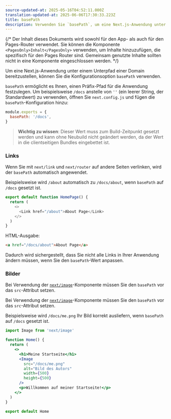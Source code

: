 ```yaml
---
source-updated-at: 2025-05-16T04:52:11.000Z
translation-updated-at: 2025-06-06T17:30:33.223Z
title: basePath
description: Verwenden Sie `basePath`, um eine Next.js-Anwendung unter einem Unterpfad einer Domain bereitzustellen.
---
```


{/* Der Inhalt dieses Dokuments wird sowohl für den App- als auch für den Pages-Router verwendet. Sie können die Komponente `<PagesOnly>Inhalt</PagesOnly>` verwenden, um Inhalte hinzuzufügen, die spezifisch für den Pages Router sind. Gemeinsam genutzte Inhalte sollten nicht in eine Komponente eingeschlossen werden. */}

Um eine Next.js-Anwendung unter einem Unterpfad einer Domain bereitzustellen, können Sie die Konfigurationsoption `basePath` verwenden.

`basePath` ermöglicht es Ihnen, einen Präfix-Pfad für die Anwendung festzulegen. Um beispielsweise `/docs` anstelle von `''` (ein leerer String, der Standardwert) zu verwenden, öffnen Sie `next.config.js` und fügen die `basePath`-Konfiguration hinzu:

```js filename="next.config.js"
module.exports = {
  basePath: '/docs',
}
```

> **Wichtig zu wissen**: Dieser Wert muss zum Build-Zeitpunkt gesetzt werden und kann ohne Neubuild nicht geändert werden, da der Wert in die clientseitigen Bundles eingebettet ist.

### Links

Wenn Sie mit `next/link` und `next/router` auf andere Seiten verlinken, wird der `basePath` automatisch angewendet.

Beispielsweise wird `/about` automatisch zu `/docs/about`, wenn `basePath` auf `/docs` gesetzt ist.

```js
export default function HomePage() {
  return (
    <>
      <Link href="/about">About Page</Link>
    </>
  )
}
```

HTML-Ausgabe:

```html
<a href="/docs/about">About Page</a>
```

Dadurch wird sichergestellt, dass Sie nicht alle Links in Ihrer Anwendung ändern müssen, wenn Sie den `basePath`-Wert anpassen.

### Bilder

<AppOnly>

Bei Verwendung der [`next/image`](/docs/app/api-reference/components/image)-Komponente müssen Sie den `basePath` vor das `src`-Attribut setzen.

</AppOnly>

<PagesOnly>

Bei Verwendung der [`next/image`](/docs/pages/api-reference/components/image)-Komponente müssen Sie den `basePath` vor das `src`-Attribut setzen.

</PagesOnly>

Beispielsweise wird `/docs/me.png` Ihr Bild korrekt ausliefern, wenn `basePath` auf `/docs` gesetzt ist.

```jsx
import Image from 'next/image'

function Home() {
  return (
    <>
      <h1>Meine Startseite</h1>
      <Image
        src="/docs/me.png"
        alt="Bild des Autors"
        width={500}
        height={500}
      />
      <p>Willkommen auf meiner Startseite!</p>
    </>
  )
}

export default Home
```